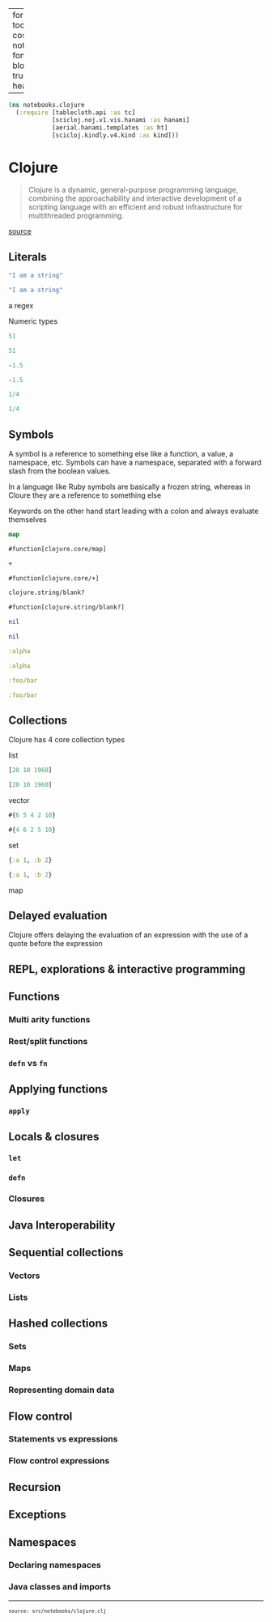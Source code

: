 
---
format:
  html: {toc: true, toc-depth: 4, theme: cosmo, output-file: notebooks.clojure.html}
fontsize: 0.9em
code-block-background: true
include-in-header: {text: '<link rel = "icon" href = "data:," />'}

---
<style></style><style>.printedClojure .sourceCode {
  background-color: transparent;
  border-style: none;
}
</style><style>.clay-limit-image-width .clay-image {max-width: 100%}
</style>
<script src="notebooks.clojure_files/md-default0.js" type="text/javascript"></script><script src="notebooks.clojure_files/md-default1.js" type="text/javascript"></script>

::: {.sourceClojure}
```clojure
(ns notebooks.clojure
  (:require [tablecloth.api :as tc]
            [scicloj.noj.v1.vis.hanami :as hanami]
            [aerial.hanami.templates :as ht]
            [scicloj.kindly.v4.kind :as kind]))
```
:::



# Clojure

> Clojure is a dynamic, general-purpose programming language, combining the approachability and interactive development of a scripting language with an efficient and robust infrastructure for multithreaded programming.

[source](https://clojure.org/)


## Literals


::: {.sourceClojure}
```clojure
"I am a string"
```
:::



::: {.printedClojure}
```clojure
"I am a string"

```
:::


a regex

Numeric types


::: {.sourceClojure}
```clojure
51
```
:::



::: {.printedClojure}
```clojure
51

```
:::



::: {.sourceClojure}
```clojure
-1.5
```
:::



::: {.printedClojure}
```clojure
-1.5

```
:::



::: {.sourceClojure}
```clojure
1/4
```
:::



::: {.printedClojure}
```clojure
1/4

```
:::



## Symbols

A symbol is a reference to something else like a function, a value, a namespace, etc. Symbols can have a namespace, separated with a forward slash from the boolean values.

In a language like Ruby symbols are basically a frozen string, whereas in Cloure they are a reference to something else

Keywords on the other hand start leading with a colon and always evaluate themselves


::: {.sourceClojure}
```clojure
map
```
:::



::: {.printedClojure}
```clojure
#function[clojure.core/map]

```
:::



::: {.sourceClojure}
```clojure
+
```
:::



::: {.printedClojure}
```clojure
#function[clojure.core/+]

```
:::



::: {.sourceClojure}
```clojure
clojure.string/blank?
```
:::



::: {.printedClojure}
```clojure
#function[clojure.string/blank?]

```
:::



::: {.sourceClojure}
```clojure
nil
```
:::



::: {.printedClojure}
```clojure
nil

```
:::



::: {.sourceClojure}
```clojure
:alpha
```
:::



::: {.printedClojure}
```clojure
:alpha

```
:::



::: {.sourceClojure}
```clojure
:foo/bar
```
:::



::: {.printedClojure}
```clojure
:foo/bar

```
:::



## Collections

Clojure has 4 core collection types

list


::: {.sourceClojure}
```clojure
[20 10 1960]
```
:::



::: {.printedClojure}
```clojure
[20 10 1960]

```
:::


vector


::: {.sourceClojure}
```clojure
#{6 5 4 2 10}
```
:::



::: {.printedClojure}
```clojure
#{4 6 2 5 10}

```
:::


set


::: {.sourceClojure}
```clojure
{:a 1, :b 2}
```
:::



::: {.printedClojure}
```clojure
{:a 1, :b 2}

```
:::


map


## Delayed evaluation

Clojure offers delaying the evaluation of an expression
with the use of a quote before the expression




## REPL, explorations & interactive programming


## Functions


### Multi arity functions


### Rest/split functions


### `defn` vs `fn`


## Applying functions


### `apply`


## Locals & closures


### `let`


### `defn`


### Closures


## Java Interoperability


## Sequential collections


### Vectors


### Lists


## Hashed collections


### Sets


### Maps


### Representing domain data


## Flow control


### Statements vs expressions


### Flow control expressions


## Recursion


## Exceptions


## Namespaces


### Declaring namespaces


### Java classes and imports


```{=html}
<div style="background-color:grey;height:2px;width:100%;"></div>
```



```{=html}
<div><pre><small><small>source: src/notebooks/clojure.clj</small></small></pre></div>
```
